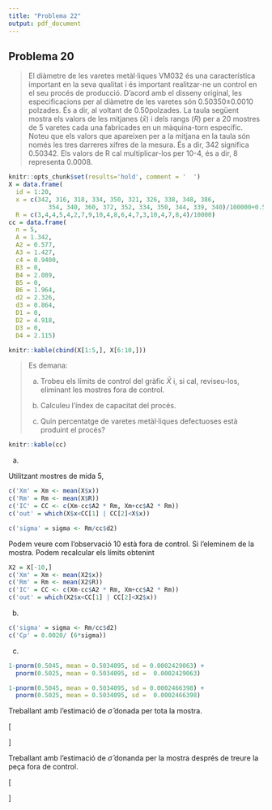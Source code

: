 ```yaml
---
title: "Problema 22"
output: pdf_document
---
```


## Problema 20

> El diàmetre de les varetes metàl·liques VM032 és una característica important en la seva qualitat i és important realitzar-ne un control en el seu procés de producció. D’acord amb el disseny original, les especificacions per al diàmetre de les varetes són 0.50350±0.0010 polzades. És a dir, al voltant de 0.50polzades. La taula següent mostra els valors de les mitjanes ($\bar{x}$) i dels rangs ($R$) per a 20 mostres de 5 varetes cada una fabricades en un màquina-torn específic. Noteu que els valors que apareixen per a la mitjana en la taula són només les tres darreres xifres de la mesura. És a dir, 342 significa 0.50342. Els valors de R cal multiplicar-los per 10-4, és a dir, 8 representa 0.0008.

```r
knitr::opts_chunk$set(results='hold', comment = '  ')
X = data.frame(
  id = 1:20,
  x = c(342, 316, 318, 334, 350, 321, 326, 338, 348, 386,
           354, 340, 360, 372, 352, 334, 350, 344, 339, 340)/100000+0.5,
  R = c(3,4,4,5,4,2,7,9,10,4,8,6,4,7,3,10,4,7,8,4)/10000)
cc = data.frame(
  n = 5,
  A = 1.342,
  A2 = 0.577,
  A3 = 1.427,
  c4 = 0.9400,
  B3 = 0,
  B4 = 2.089,
  B5 = 0,
  B6 = 1.964,
  d2 = 2.326,
  d3 = 0.864,
  D1 = 0,
  D2 = 4.918,
  D3 = 0,
  D4 = 2.115)
```

```r
knitr::kable(cbind(X[1:5,], X[6:10,]))
```

> Es demana:
>
> a. Trobeu els límits de control del gràfic $\bar{X}$ i, si cal, reviseu-los, eliminant les mostres fora de control.
>
> b. Calculeu l’índex de capacitat del procés.
>
> c. Quin percentatge de varetes metàl·liques defectuoses està produint el procés?
>


```r
knitr::kable(cc)
```

a.

Utilitzant mostres de mida $5$, 
```r
c('Xm' = Xm <- mean(X$x))
c('Rm' = Rm <- mean(X$R))
c('IC' = CC <- c(Xm-cc$A2 * Rm, Xm+cc$A2 * Rm))
c('out' = which(X$x<CC[1] | CC[2]<X$x))
```

```r
c('sigma' = sigma <- Rm/cc$d2)
```

Podem veure com l'observació $10$ està fora de control. Si l'eleminem de la mostra. Podem recalcular els límits obtenint

```r
X2 = X[-10,]
c('Xm' = Xm <- mean(X2$x))
c('Rm' = Rm <- mean(X2$R))
c('IC' = CC <- c(Xm-cc$A2 * Rm, Xm+cc$A2 * Rm))
c('out' = which(X2$x<CC[1] | CC[2]<X2$x))
```

b.

```r
c('sigma' = sigma <- Rm/cc$d2)
c('Cp' = 0.0020/ (6*sigma))
```

c.

```r
1-pnorm(0.5045, mean = 0.5034095, sd = 0.0002429063) +
  pnorm(0.5025, mean = 0.5034095, sd =  0.0002429063)
```

```r
1-pnorm(0.5045, mean = 0.5034095, sd = 0.0002466398) +
  pnorm(0.5025, mean = 0.5034095, sd =  0.0002466398)
```

Treballant amb l'estimació de $\hat{\sigma}$ donada per tota la mostra.

\[
\begin{array}{rcl}
1 - P(0.5025 < X < 0.5045) &=& 1 - (P(X < 0.5045) - P(X < 0.5025)) \\
&=& 1 - P(Z < \frac{0.5045-0.5034095}{0.0002429063}) + P(Z < \frac{0.5025-0.5034095}{0.0002429063}) \\
&=& 1 - P(Z < 4.489385) + P(Z < -3.744242) \\
&=& 9.4041e-05
\end{array}
\]

Treballant amb l'estimació de $\hat{\sigma}$  donanda per la mostra després de treure la peça fora de control.

\[
\begin{array}{rcl}
1 - P(0.5025 < X < 0.5045) &=& 1 - (P(X < 0.5045) - P(X < 0.5025)) \\
&=& 1 - P(Z < \frac{0.5045-0.5034095}{0.0002466398}) + P(Z < \frac{0.5025-0.5034095}{0.0002466398}) \\
&=& 1 - P(Z < 4.421428) + P(Z < -3.687564) \\
&=& 0.0001181081
\end{array}
\]